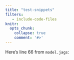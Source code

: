 ```yaml
---
title: "test-snippets"
filters:
   - include-code-files
knitr:
  opts_chunk:
    collapse: true
    comment: '#>'
---
```


Here's line 66 from `model.jags`:

```.r
```
